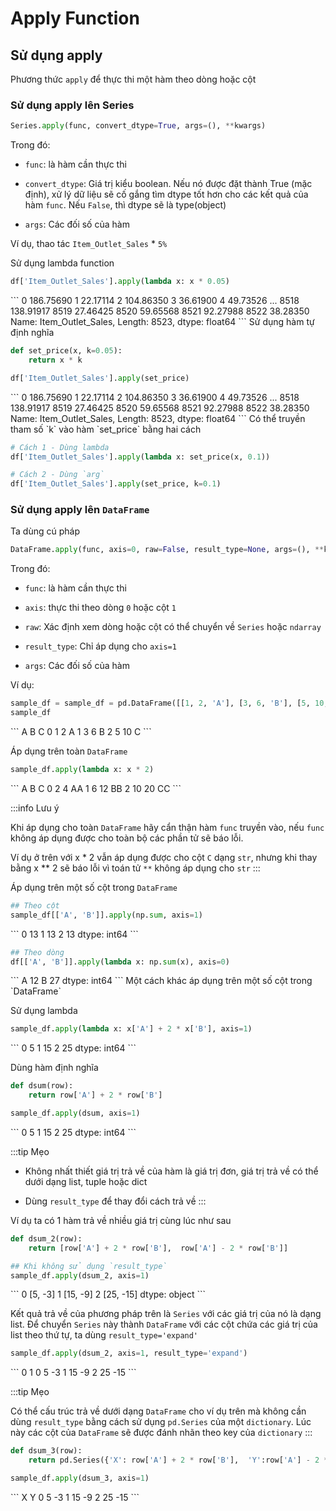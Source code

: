 
# Apply Function


## Sử dụng apply

Phương thức `apply` để thực thi một hàm theo dòng hoặc cột

### Sử dụng apply lên Series

```python
Series.apply(func, convert_dtype=True, args=(), **kwargs)
```

Trong đó:

- `func`: là hàm cần thực thi

- `convert_dtype`: Giá trị kiểu boolean. Nếu nó được đặt thành True (mặc định), xử lý dữ liệu sẽ cố gắng tìm dtype tốt hơn cho các kết quả của hàm `func`. Nếu `False`, thì dtype sẽ là type(object)

- `args`: Các đối số của hàm 


Ví dụ, thao tác `Item_Outlet_Sales` * `5%`

Sử dụng lambda function

```python
df['Item_Outlet_Sales'].apply(lambda x: x * 0.05)
```

<pythonoutput>
```
0       186.75690
1        22.17114
2       104.86350
3        36.61900
4        49.73526
          ...    
8518    138.91917
8519     27.46425
8520     59.65568
8521     92.27988
8522     38.28350
Name: Item_Outlet_Sales, Length: 8523, dtype: float64
```
</pythonoutput>
Sử dụng hàm tự định nghĩa

```python
def set_price(x, k=0.05):
    return x * k
```

```python
df['Item_Outlet_Sales'].apply(set_price)
```

<pythonoutput>
```
0       186.75690
1        22.17114
2       104.86350
3        36.61900
4        49.73526
          ...    
8518    138.91917
8519     27.46425
8520     59.65568
8521     92.27988
8522     38.28350
Name: Item_Outlet_Sales, Length: 8523, dtype: float64
``` 
</pythonoutput>
Có thể truyền tham số `k` vào hàm `set_price` bằng hai cách

```python
# Cách 1 - Dùng lambda
df['Item_Outlet_Sales'].apply(lambda x: set_price(x, 0.1))

# Cách 2 - Dùng `arg`
df['Item_Outlet_Sales'].apply(set_price, k=0.1)
```

### Sử dụng apply lên `DataFrame`

Ta dùng cú pháp

```python
DataFrame.apply(func, axis=0, raw=False, result_type=None, args=(), **kwargs)
```

Trong đó:

- `func`: là hàm cần thực thi

- `axis`: thực thi theo dòng `0` hoặc cột `1`

- `raw`: Xác định xem dòng hoặc cột có thể chuyển về `Series` hoặc `ndarray`

- `result_type`: Chỉ áp dụng cho `axis=1` 

- `args`: Các đối số của hàm 

Ví dụ:

```python
sample_df = sample_df = pd.DataFrame([[1, 2, 'A'], [3, 6, 'B'], [5, 10, 'C']], columns=['A', 'B', 'C'])
sample_df
```

<pythonoutput> 
```
   A   B  C
0  1   2  A
1  3   6  B
2  5  10  C
```
</pythonoutput>

Áp dụng trên toàn `DataFrame`

```python
sample_df.apply(lambda x: x * 2)
```

<pythonoutput>
```
     A	 B	 C
0	 2	 4	AA
1	 6	12	BB
2	10	20	CC
```
</pythonoutput>

:::info Lưu ý

Khi áp dụng cho toàn `DataFrame` hãy cẩn thận hàm `func` truyền vào, nếu `func` không áp dụng được cho toàn bộ các phần tử sẽ báo lỗi.

Ví dụ ở trên với x * 2 vẫn áp dụng được cho cột `C` dạng `str`, nhưng khi thay bằng x ** 2 sẽ báo lỗi vì toán tử `**` không áp dụng cho `str` 
:::

Áp dụng trên một số cột trong `DataFrame`
``` Python
## Theo cột
sample_df[['A', 'B']].apply(np.sum, axis=1)
```

<pythonoutput>
```
0    13
1    13
2    13
dtype: int64
```
</pythonoutput>

```python
## Theo dòng
df[['A', 'B']].apply(lambda x: np.sum(x), axis=0)
```

<pythonoutput>
```
A    12
B    27
dtype: int64
```
</pythonoutput>
Một cách khác áp dụng trên một số cột trong `DataFrame`

Sử dụng lambda
```python
sample_df.apply(lambda x: x['A'] + 2 * x['B'], axis=1)
```

<pythonoutput>
```
0     5
1    15
2    25
dtype: int64
```
</pythonoutput>

Dùng hàm định nghĩa

```python 
def dsum(row):
    return row['A'] + 2 * row['B']
```

```python
sample_df.apply(dsum, axis=1)
```

<pythonoutput>
```
0     5
1    15
2    25
dtype: int64
```
</pythonoutput>

:::tip Mẹo

- Không nhất thiết giá trị trả về của hàm là giá trị đơn, giá trị trả về có thể dưới dạng list, tuple hoặc dict

- Dùng `result_type` để thay đổi cách trả về
:::

Ví dụ ta có 1 hàm trả về nhiều giá trị cùng lúc như sau

```python
def dsum_2(row):
    return [row['A'] + 2 * row['B'],  row['A'] - 2 * row['B']]
```

```python
## Khi không sử dụng `result_type`
sample_df.apply(dsum_2, axis=1)
```

<pythonoutput>
```
0      [5, -3]
1     [15, -9]
2    [25, -15]
dtype: object
```
</pythonoutput>

Kết quả trả về của phương pháp trên là `Series` với các giá trị của nó là dạng list. Để chuyển `Series` này thành `DataFrame` với các cột chứa các giá trị của list theo thứ tự, ta dùng `result_type='expand'`

```python
sample_df.apply(dsum_2, axis=1, result_type='expand')
```

<pythonoutput>
```
    0   1
0   5  -3
1  15  -9
2  25 -15
```
</pythonoutput>

:::tip Mẹo

Có thể cấu trúc trả về dưới dạng `DataFrame` cho ví dụ trên mà không cần dùng `result_type` bằng cách sử dụng `pd.Series` của một `dictionary`. Lúc này các cột của `DataFrame` sẽ được đánh nhãn theo key của `dictionary`
:::

```python
def dsum_3(row):
    return pd.Series({'X': row['A'] + 2 * row['B'],  'Y':row['A'] - 2 * row['B']})
```

```python
sample_df.apply(dsum_3, axis=1)
```

<pythonoutput>
```
	X	Y
0	5	-3
1	15	-9
2	25	-15
```
</pythonoutput>